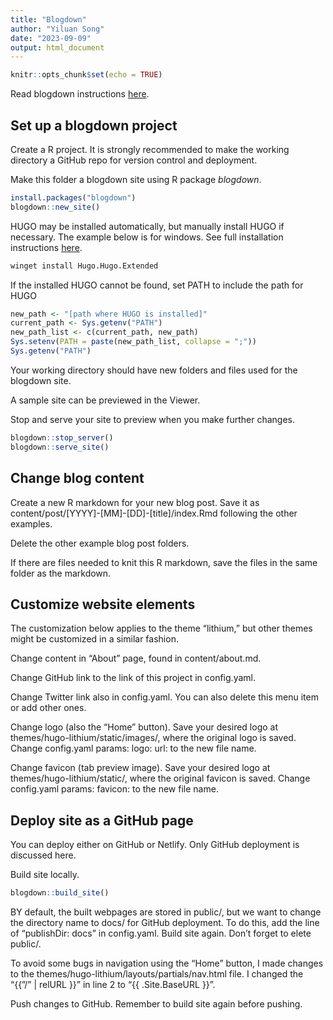 ```yaml
---
title: "Blogdown"
author: "Yiluan Song"
date: "2023-09-09"
output: html_document
---
```


```r
knitr::opts_chunk$set(echo = TRUE)
```

Read blogdown instructions [here](https://bookdown.org/yihui/blogdown/).

## Set up a blogdown project
Create a R project. It is strongly recommended to make the working directory a GitHub repo for version control and deployment.

Make this folder a blogdown site using R package _blogdown_.
```r
install.packages("blogdown")
blogdown::new_site()
```

HUGO may be installed automatically, but manually install HUGO if necessary.
The example below is for windows. See full installation instructions [here](https://gohugo.io/installation/).
```bash
winget install Hugo.Hugo.Extended
```

If the installed HUGO cannot be found, set PATH to include the path for HUGO
```r
new_path <- "[path where HUGO is installed]"
current_path <- Sys.getenv("PATH")
new_path_list <- c(current_path, new_path)
Sys.setenv(PATH = paste(new_path_list, collapse = ";"))
Sys.getenv("PATH")
```

Your working directory should have new folders and files used for the blogdown site.

A sample site can be previewed in the Viewer.

Stop and serve your site to preview when you make further changes.
```r
blogdown::stop_server()
blogdown::serve_site()
```

## Change blog content
Create a new R markdown for your new blog post.
Save it as content/post/[YYYY]-[MM]-[DD]-[title]/index.Rmd following the other examples.

Delete the other example blog post folders.

If there are files needed to knit this R markdown, save the files in the same folder as the markdown.

## Customize website elements
The customization below applies to the theme "lithium," but other themes might be customized in a similar fashion.

Change content in "About" page, found in content/about.md.

Change GitHub link to the link of this project in config.yaml.

Change Twitter link also in config.yaml. You can also delete this menu item or add other ones.

Change logo (also the "Home" button). Save your desired logo at themes/hugo-lithium/static/images/, where the original logo is saved. Change config.yaml params: logo: url: to the new file name.

Change favicon (tab preview image). Save your desired logo at themes/hugo-lithium/static/, where the original favicon is saved. Change config.yaml params: favicon: to the new file name.

## Deploy site as a GitHub page
You can deploy either on GitHub or Netlify. Only GitHub deployment is discussed here.

Build site locally.
```r
blogdown::build_site()
```
BY default, the built webpages are stored in public/, but we want to change the directory name to docs/ for GitHub deployment. To do this, add the line of "publishDir: docs" in config.yaml. Build site again. Don't forget to elete public/.

To avoid some bugs in navigation using the "Home" button, I made changes to the  themes/hugo-lithium/layouts/partials/nav.html file. I changed the "{{ "/" | relURL }}" in line 2 to "{{ .Site.BaseURL }}".

Push changes to GitHub. Remember to build site again before pushing.




